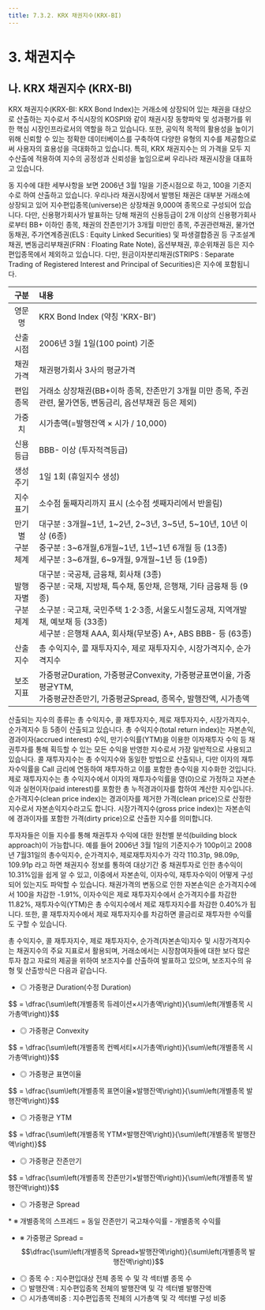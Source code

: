 ```yaml
---
title: 7.3.2. KRX 채권지수(KRX-BI)
---
```

# 3. 채권지수
## 나. KRX 채권지수 (KRX-BI)

KRX 채권지수(KRX-BI: KRX Bond Index)는 거래소에 상장되어 있는 채권을 대상으로 산출하는 지수로서 주식시장의 KOSPI와 같이 채권시장 동향파악 및 성과평가를 위한 핵심 시장인프라로서의 역할을 하고 있습니다. 또한, 공익적 목적의 활용성을 높이기 위해 신뢰할 수 있는 정확한 데이터베이스를 구축하여 다양한 유형의 지수를 제공함으로써 사용자의 효용성을 극대화하고 있습니다. 특히, KRX 채권지수는 <GTooltip label="채권평가회사 3사" desc="「자본시장과 금융투자업에 관한 법률」제263조 제①항의 규정에 의한 KIS채권평가, 한국자산평가, 나이스피앤아이를 의미함"/>의 가격을 모두 지수산출에 적용하여 지수의 공정성과 신뢰성을 높임으로써 우리나라 채권시장을 대표하고 있습니다. 

동 지수에 대한 세부사항을 보면 2006년 3월 1일을 기준시점으로 하고, 100을 기준지수로 하여 산출하고 있습니다. 우리나라 채권시장에서 발행된 채권은 대부분 거래소에 상장되고 있어 지수편입종목(universe)은 상장채권 9,000여 종목으로 구성되어 있습니다. 다만, 신용평가회사가 발표하는 당해 채권의 신용등급이 2개 이상의 신용평가회사로부터 BB+ 이하인 종목, 채권의 잔존만기가 3개월 미만인 종목, 주권관련채권, 물가연동채권, 주가연계증권(ELS : Equity Linked Securities) 및 파생결합증권 등 구조설계채권, 변동금리부채권(FRN : Floating Rate Note), 옵션부채권, 후순위채권 등은 지수 편입종목에서 제외하고 있습니다. 다만, 원금이자분리채권(STRIPS : Separate Trading of Registered Interest and Principal of Securities)은 지수에 포함됩니다.

<GCallout severity="warn" title="KRX 채권지수 개요">

|구분|내용|
|:--:|:---|
|영문명|KRX Bond Index (약칭 'KRX-BI')|
|산출시점|2006년 3월 1일(100 point) 기준|
|채권가격|채권평가회사 3사의 평균가격|
|편입종목|거래소 상장채권(BB+이하 종목, 잔존만기 3개월 미만 종목, 주권관련, 물가연동, 변동금리, 옵션부채권 등은 제외)|
|가중치|시가총액(=발행잔액 × 시가 / 10,000)|
|신용등급|BBB- 이상 (투자적격등급)|
|생성주기|1일 1회 (휴일지수 생성)|
|지수표기|소수점 둘째자리까지 표시 (소수점 셋째자리에서 반올림)|
|만기별<br/>구분체계|대구분 : 3개월\~1년, 1\~2년, 2\~3년, 3\~5년, 5\~10년, 10년 이상 (6종)<br/>중구분 : 3\~6개월,6개월\~1년, 1년\~1년 6개월 등 (13종)<br/>세구분 : 3\~6개월, 6\~9개월, 9개월\~1년 등 (19종)|
|발행자별<br/>구분체계|대구분 : 국공채, 금융채, 회사채 (3종)<br/>중구분 : 국채, 지방채, 특수채, 통안채, 은행채, 기타 금융채 등 (9종)<br/>소구분 : 국고채, 국민주택 1·2·3종, 서울도시철도공채, 지역개발채, 예보채 등 (33종)<br/>세구분 : 은행채 AAA, 회사채(무보증) A+, ABS BBB- 등 (63종)|
|산출지수|총 수익지수, 콜 재투자지수, 제로 재투자지수, 시장가격지수, 순가격지수|
|보조지표|가중평균Duration, 가중평균Convexity, 가중평균표면이율, 가중평균YTM,<br/>가중평균잔존만기, 가중평균Spread, 종목수, 발행잔액, 시가총액|

</GCallout>

산출되는 지수의 종류는 총 수익지수, 콜 재투자지수, 제로 재투자지수, 시장가격지수, 순가격지수 등 5종이 산출되고 있습니다. 총 수익지수(total return index)는 자본손익, 경과이자(accrued interest) 수익, 만기수익률(YTM)을 이용한 이자재투자 수익 등 채권투자를 통해 획득할 수 있는 모든 수익을 반영한 지수로서 가장 일반적으로 사용되고 있습니다. 콜 재투자지수는 총 수익지수와 동일한 방법으로 산출되나, 다만 이자의 재투자수익률을 Call 금리에 연동하여 재투자하고 이를 포함한 총수익을 지수화한 것입니다. 제로 재투자지수는 총 수익지수에서 이자의 재투자수익률을 영(0)으로 가정하고 자본손익과 실현이자(paid interest)를 포함한 총 누적경과이자를 합하여 계산한 지수입니다. 순가격지수(clean price index)는 경과이자를 제거한 가격(clean price)으로 산정한 지수로서 자본손익지수라고도 합니다. 시장가격지수(gross price index)는 자본손익에 경과이자를 포함한 가격(dirty price)으로 산출한 지수를 의미합니다.

<GCallout severity="warn" title="수익원천별 KRX 채권지수의 분류">
<GCenterImg src="/bm/720_7_pic.jpg" width="500" />
</GCallout>

투자자들은 이들 지수를 통해 채권투자 수익에 대한 원천별 분석(building block approach)이 가능합니다. 예를 들어 2006년 3월 1일의 기준지수가 100p이고 2008년 7월31일의 총수익지수, 순가격지수, 제로재투자지수가 각각 110.31p, 98.09p, 109.91p 라고 하면 채권지수 정보를 통하여 대상기간 중 채권투자로 인한 총수익이 10.31%임을 쉽게 알 수 있고, 이중에서 자본손익, 이자수익, 재투자수익이 어떻게 구성되어 있는지도 파악할 수 있습니다. 채권가격의 변동으로 인한 자본손익은 순가격지수에서 100을 차감한 -1.91%, 이자수익은 제로 재투자지수에서 순가격지수를 차감한 11.82%, 재투자수익(YTM)은 총 수익지수에서 제로 재투자지수를 차감한 0.40%가 됩니다. 또한, 콜 재투자지수에서 제로 재투자지수를 차감하면 콜금리로 재투자한 수익률도 구할 수 있습니다.

총 수익지수, 콜 재투자지수, 제로 재투자지수, 순가격(자본손익)지수 및 시장가격지수는 채권지수의 주요 지표로서 활용되며, 거래소에서는 시장참여자들에 대한 보다 많은 투자 참고 자료의 제공을 위하여 보조지수를 산출하여 발표하고 있으며, 보조지수의 유형 및 산출방식은 다음과 같습니다.

<GCallout severity="success" title="보조지수 산출방식">

* ◎ 가중평균 Duration(수정 Duration)
<GMath>
$$ = \dfrac{\sum\left(개별종목 듀레이션×시가총액\right)}{\sum\left(개별종목 시가총액\right)}$$
</GMath>

* ◎ 가중평균 Convexity
<GMath>
$$ = \dfrac{\sum\left(개별종목 컨벡서티×시가총액\right)}{\sum\left(개별종목 시가총액\right)}$$
</GMath>

* ◎ 가중평균 표면이율
<GMath>
$$ = \dfrac{\sum\left(개별종목 표면이율×발행잔액\right)}{\sum\left(개별종목 발행잔액\right)}$$
</GMath>

* ◎ 가중평균 YTM
<GMath>
$$ = \dfrac{\sum\left(개별종목 YTM×발행잔액\right)}{\sum\left(개별종목 발행잔액\right)}$$
</GMath>

* ◎ 가중평균 잔존만기
<GMath>
$$ = \dfrac{\sum\left(개별종목 잔존만기×발행잔액\right)}{\sum\left(개별종목 발행잔액\right)}$$
</GMath>

* ◎ 가중평균 Spread
<GMath>
* ※ 개별종목의 스프레드 = 동일 잔존만기 국고채수익률 - 개별종목 수익률

* ※ 가중평균 Spread = $$\dfrac{\sum\left(개별종목 Spread×발행잔액\right)}{\sum\left(개별종목 발행잔액\right)}$$
</GMath>

* ◎ 종목 수 : 지수편입대상 전체 종목 수 및 각 섹터별 종목 수
* ◎ 발행잔액 : 지수편입종목 전체의 발행잔액 및 각 섹터별 발행잔액
* ◎ 시가총액비중 : 지수편입종목 전체의 시가총액 및 각 섹터별 구성 비중

</GCallout>

